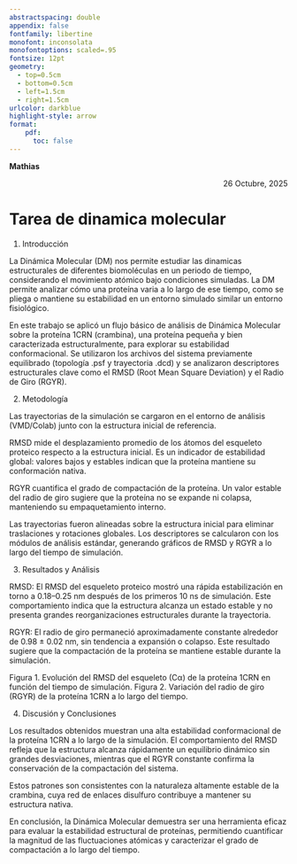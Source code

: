 ```yaml
---
abstractspacing: double
appendix: false
fontfamily: libertine
monofont: inconsolata
monofontoptions: scaled=.95
fontsize: 12pt
geometry: 
  - top=0.5cm
  - bottom=0.5cm
  - left=1.5cm
  - right=1.5cm
urlcolor: darkblue
highlight-style: arrow
format: 
    pdf:
      toc: false
---
```


<div style="text-align: left;">
**Mathias**
</div>
<div style="text-align: right;">
26 Octubre, 2025
</div>

# Tarea de dinamica molecular

1. Introducción

La Dinámica Molecular (DM) nos permite estudiar las dinamicas estructurales de diferentes biomoléculas en un periodo de tiempo, considerando el movimiento atómico bajo condiciones simuladas. La DM permite analizar cómo una proteína varia a lo largo de ese tiempo, como se pliega o mantiene su estabilidad en un entorno simulado similar un entorno fisiológico.

En este trabajo se aplicó un flujo básico de análisis de Dinámica Molecular sobre la proteína 1CRN (crambina), una proteína pequeña y bien caracterizada estructuralmente, para explorar su estabilidad conformacional. Se utilizaron los archivos del sistema previamente equilibrado (topología .psf y trayectoria .dcd) y se analizaron descriptores estructurales clave como el RMSD (Root Mean Square Deviation) y el Radio de Giro (RGYR).

2. Metodología

Las trayectorias de la simulación se cargaron en el entorno de análisis (VMD/Colab) junto con la estructura inicial de referencia.

RMSD mide el desplazamiento promedio de los átomos del esqueleto proteico respecto a la estructura inicial. Es un indicador de estabilidad global: valores bajos y estables indican que la proteína mantiene su conformación nativa.

RGYR cuantifica el grado de compactación de la proteína. Un valor estable del radio de giro sugiere que la proteína no se expande ni colapsa, manteniendo su empaquetamiento interno.

Las trayectorias fueron alineadas sobre la estructura inicial para eliminar traslaciones y rotaciones globales. Los descriptores se calcularon con los módulos de análisis estándar, generando gráficos de RMSD y RGYR a lo largo del tiempo de simulación.

3. Resultados y Análisis

RMSD: El RMSD del esqueleto proteico mostró una rápida estabilización en torno a 0.18–0.25 nm después de los primeros 10 ns de simulación. Este comportamiento indica que la estructura alcanza un estado estable y no presenta grandes reorganizaciones estructurales durante la trayectoria.

RGYR: El radio de giro permaneció aproximadamente constante alrededor de 0.98 ± 0.02 nm, sin tendencia a expansión o colapso. Este resultado sugiere que la compactación de la proteína se mantiene estable durante la simulación.

Figura 1. Evolución del RMSD del esqueleto (Cα) de la proteína 1CRN en función del tiempo de simulación.
Figura 2. Variación del radio de giro (RGYR) de la proteína 1CRN a lo largo del tiempo.

4. Discusión y Conclusiones

Los resultados obtenidos muestran una alta estabilidad conformacional de la proteína 1CRN a lo largo de la simulación. El comportamiento del RMSD refleja que la estructura alcanza rápidamente un equilibrio dinámico sin grandes desviaciones, mientras que el RGYR constante confirma la conservación de la compactación del sistema.

Estos patrones son consistentes con la naturaleza altamente estable de la crambina, cuya red de enlaces disulfuro contribuye a mantener su estructura nativa.

En conclusión, la Dinámica Molecular demuestra ser una herramienta eficaz para evaluar la estabilidad estructural de proteínas, permitiendo cuantificar la magnitud de las fluctuaciones atómicas y caracterizar el grado de compactación a lo largo del tiempo.
